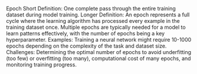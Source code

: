 
Epoch
Short Definition: One complete pass through the entire training dataset during model training.
Longer Definition: An epoch represents a full cycle where the learning algorithm has processed every example in the training dataset once. Multiple epochs are typically needed for a model to learn patterns effectively, with the number of epochs being a key hyperparameter.
Examples: Training a neural network might require 10-1000 epochs depending on the complexity of the task and dataset size.
Challenges: Determining the optimal number of epochs to avoid underfitting (too few) or overfitting (too many), computational cost of many epochs, and monitoring training progress.